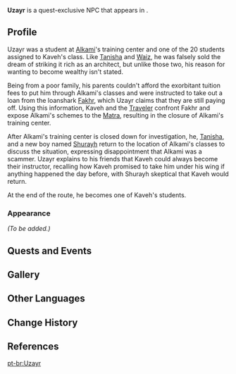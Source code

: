 {{Character Infobox
|type             = Quest NPC
|image            = NPC Uzayr.png
|realname         = <!-- Optional, if different from in-game name -->
|deceased         = <!-- Past (for deceased prior to events of the game) or free response -->
|region           = Sumeru
|location         = Sumeru
|affiliation      = 
|title            = 

|ancestry         = <!-- Clan/family -->
|father           = 
|mother           = 
|spouse           = 
|sibling          = 
|child            = 
|relative         = 

|voiceEN          = [[imdb:nm12576097|Abby Espiritu]]<ref>Twitter: [https://twitter.com/missabbyespirit/status/1677109016097591297 EN VA Self Announcement] ([https://web.archive.org/web/20230708013400/https://twitter.com/missabbyespirit/status/1677109016097591297 Archived])</ref>
|voiceCN          = 
|voiceJP          = 
|voiceKR          = 
}}
'''Uzayr''' is a quest-exclusive NPC that appears in {{Quest|Treasure and True Interest}}.

==Profile==
Uzayr was a student at [[Alkami]]'s training center and one of the 20 students assigned to Kaveh's class. Like [[Tanisha]] and [[Waiz]], he was falsely sold the dream of striking it rich as an architect, but unlike those two, his reason for wanting to become wealthy isn't stated. 

Being from a poor family, his parents couldn't afford the exorbitant tuition fees to put him through Alkami's classes and were instructed to take out a loan from the loanshark [[Fakhr]], which Uzayr claims that they are still paying off. Using this information, Kaveh and the [[Traveler]] confront Fakhr and expose Alkami's schemes to the [[Matra]], resulting in the closure of Alkami's training center.

After Alkami's training center is closed down for investigation, he, [[Tanisha]], and a new boy named [[Shurayh]] return to the location of Alkami's classes to discuss the situation, expressing disappointment that Alkami was a scammer. Uzayr explains to his friends that Kaveh could always become their instructor, recalling how Kaveh promised to take him under his wing if anything happened the day before, with Shurayh skeptical that Kaveh would return.

At the end of the route, he becomes one of Kaveh's students.

===Appearance===
''(To be added.)''

==Quests and Events==
{{Quests and Events}}
<!--
==Trivia==
-->
==Gallery==
{{Files by Character Gallery|titlematch=<!--
-->Hangout Kaveh Act 1 First Class Aether.png¦<!--
-->Hangout Kaveh Act 1 First Class Lumine.png
}}

==Other Languages==
{{Other Languages
|default_hidden=1
|en      = Uzayr
|zhs     = 乌宰尔
|zhs_rm  = Wūzǎi'ěr
|zht     = 烏宰爾
|zht_rm  = Wūzǎi'ěr
|ja      = ウザイル
|ja_rm   = Uzairu
|ko      = 우자이
|ko_rm   = 
|es      = Uzayr
|fr      = Uzayr
|ru      = Узаир
|th      = Uzayr
|vi      = Uzayr
|de      = Uzayr
|id      = Uzayr
|pt      = Uzayr
|tr      = Uzayr
|it      = Uzayr
}}

==Change History==
{{Change History|3.7}}

==References==
{{Reflist}}

[[pt-br:Uzayr]]